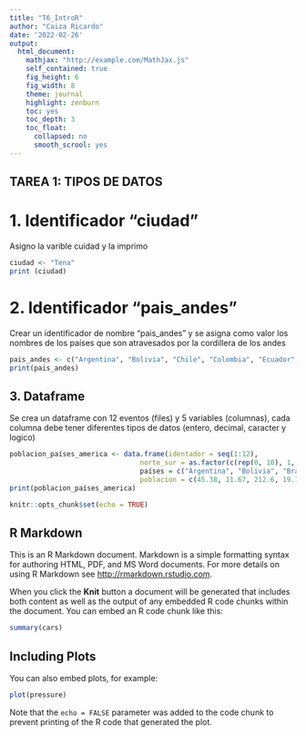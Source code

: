 ```yaml
---
title: "T6_IntroR"
author: "Caiza Ricardo"
date: '2022-02-26'
output: 
  html_document:
    mathjax: "http://example.com/MathJax.js"
    self_contained: true
    fig_height: 6
    fig_width: 8
    theme: journal
    highlight: zenburn
    toc: yes
    toc_depth: 3 
    toc_float:
      collapsed: no
      smooth_scrool: yes
---
```

## TAREA 1: TIPOS DE DATOS
# 1. Identificador "ciudad"
Asigno la varible cuidad y la imprimo
```r
ciudad <- "Tena"
print (ciudad)
```
# 2. Identificador "pais_andes"
Crear un identificador de nombre "pais_andes" y se asigna como valor los nombres de los países que son atravesados por la cordillera de los andes
```r
pais_andes <- c("Argentina", "Bolivia", "Chile", "Colombia", "Ecuador", "Perú", "Venezuela")
print(pais_andes)
```
## 3. Dataframe
Se crea un dataframe con 12 eventos (files) y 5 variables (columnas), cada columna debe tener diferentes tipos de datos (entero, decimal, caracter y logico)

```r
poblacion_países_america <- data.frame(identador = seq(1:12), 
                                norte_sur = as.factor(c(rep(0, 10), 1, 1)), 
                                países = c("Argentina", "Bolivia", "Brasil", "Chile", "Colombia", "Ecuador", "Guyana", "Paraguay", "Perú", "Surinam", "USA", "Mexico"),
                                poblacion = c(45.38, 11.67, 212.6, 19.12, 50.88, 17.64, 0.79,  32.97, 0.59, 329.5, 128.9, 125)) #millones
print(poblacion_países_america)
```

```r
knitr::opts_chunk$set(echo = TRUE)
```

## R Markdown

This is an R Markdown document. Markdown is a simple formatting syntax for authoring HTML, PDF, and MS Word documents. For more details on using R Markdown see <http://rmarkdown.rstudio.com>.

When you click the **Knit** button a document will be generated that includes both content as well as the output of any embedded R code chunks within the document. You can embed an R code chunk like this:

```r
summary(cars)
```

## Including Plots

You can also embed plots, for example:

```r
plot(pressure)
```

Note that the `echo = FALSE` parameter was added to the code chunk to prevent printing of the R code that generated the plot.
